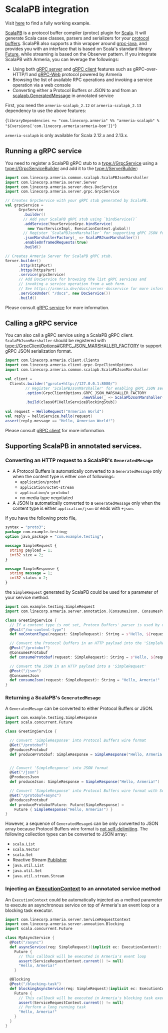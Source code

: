 
# ScalaPB integration

<Tip>

Visit [here](https://github.com/line/armeria/tree/master/examples/grpc-scala) to find a fully working example.

</Tip>

[ScalaPB](https://scalapb.github.io/) is a protocol buffer compiler (protoc) plugin for 
[Scala](https://www.scala-lang.org/). It will generate Scala case classes, parsers and serializers for 
your [protocol buffers](https://developers.google.com/protocol-buffers). 
ScalaPB also supports a thin wrapper around [grpc-java](https://grpc.io/docs/languages/java/quickstart/),
and provides you with an interface that is based on Scala's standard library
[Future](https://docs.scala-lang.org/overviews/core/futures.html), 
while streaming is based on the Observer pattern.
If you integrate ScalaPB with Armeria, you can leverage the followings:
- Using both [gRPC server](https://armeria.dev/docs/server-docservice) and 
  [gRPC client](https://armeria.dev/docs/client-grpc) features such as gRPC-over-HTTP/1 and 
  [gRPC-Web](gRPC-Web) protocol powered by Armeria
- Browsing the list of available RPC operations and invoking a service operation via a web console
- Converting either a Protocol Buffers or JSON to and from an
  [scalapb.GeneratedMessage](https://scalapb.github.io/docs/generated-code) in annotated service

First, you need the `armeria-scalapb_2.12` or `armeria-scalapb_2.13` dependency to use the above features:

<CodeBlock language="groovy" filename="build.sbt">{`
libraryDependencies += "com.linecorp.armeria" %% "armeria-scalapb" % "${versions['com.linecorp.armeria:armeria-bom']}"
`}</CodeBlock>

<Tip> 

`armeria-scalapb` is only available for Scala 2.12.x and 2.13.x.

</Tip> 

## Running a gRPC service

You need to register a ScalaPB gRPC stub to a <type://GrpcService> using a <type://GrpcServiceBuilder>
and add it to the <type://ServerBuilder>:

```scala
import com.linecorp.armeria.common.scalapb.ScalaPBJsonMarshaller
import com.linecorp.armeria.server.Server
import com.linecorp.armeria.server.docs.DocService
import com.linecorp.armeria.server.grpc.GrpcService

// Creates GrpcService with your gRPC stub generated by ScalaPB.
val grpcService =
      GrpcService
        .builder()
        // Add your ScalaPB gRPC stub using `bindService()`
        .addService(YourServiceGrpc.bindService(
          new YourServiceImpl, ExecutionContext.global))
        // Register `ScalaPBJsonMarshaller` for supporting gRPC JSON format.
        .jsonMarshallerFactory(_ => ScalaPBJsonMarshaller())
        .enableUnframedRequests(true)
        .build()

// Creates Armeria Server for ScalaPB gRPC stub.
Server.builder()
      .http(httpPort)
      .https(httpsPort)
      .service(grpcService)
      // Add DocService for browsing the list gRPC services and 
      // invoking a service operation from a web form.
      // See https://armeria.dev/docs/server-docservice for more information.
      .serviceUnder( "/docs", new DocService())
      .build()
```

Please consult [gRPC service](https://armeria.dev/docs/server-grpc) for more information.

## Calling a gRPC service

You can also call a gRPC service using a ScalaPB gRPC client.
`ScalaPbJsonMarshaller` should be registered with <type://GrpcClientOptions#GRPC_JSON_MARSHALLER_FACTORY> to 
support gRPC JSON serialization format.

```scala
import com.linecorp.armeria.client.Clients
import com.linecorp.armeria.client.grpc.GrpcClientOptions
import com.linecorp.armeria.common.scalapb.ScalaPbJsonMarshaller
        
val client = 
  Clients.builder("gproto+http://127.0.0.1:8080/")
         // Register 'ScalaPBJsonMarshaller' for enabling gRPC JSON serialization format
         .option(GrpcClientOptions.GRPC_JSON_MARSHALLER_FACTORY
                                  .newValue(_ => ScalaPbJsonMarshaller()))
         .build(classOf[HelloServiceBlockingStub])
    
val request = HelloRequest("Armerian World")
val reply = helloService.hello(request)
assert(reply.message == "Hello, Armerian World!")
```

Please consult [gRPC client](https://armeria.dev/docs/client-grpc) for more information.

## Supporting ScalaPB in annotated services. 

### Converting an HTTP request to a ScalaPB's `GeneratedMesage` 

- A Protocol Buffers is automatically converted to a `GeneratedMessage` only when
  the content type is either one of followings:
  - `application/probuf` 
  - `application/octet-stream`
  - `application/x-protobuf`
  - no media type negotiated
- A JSON is automatically converted to a `GeneratedMessage` only when the content type 
  is either `application/json` or ends with `+json`.

If you have the following proto file,

```protobuf
syntax = "proto3";
package com.example.testing;
option java_package = "com.example.testing";

message SimpleRequest {
  string payload = 1;
  int32 size = 2;
}

message SimpleResponse {
  string message = 1;
  int32 status = 2;
}
```

the `SimpleRequest` generated by ScalaPB could be used for a parameter of your service method.

```scala
import com.example.testing.SimpleRequest
import com.linecorp.armeria.server.annotation.{ConsumesJson, ConsumesProtobuf, Post}

class GreetingService {
  // If a content type is not set, Protoco Buffers' parser is used by default.
  @Post("/no-content-type")
  def noContentType(request: SimpleRequest): String = s"Hello, ${request.payload}!"

  // Convert the Protocol Buffers in an HTTP payload into the 'SimpleRequest'
  @Post("/protobuf")
  @ConsumesProtobuf
  def consumeProtobuf(request: SimpleRequest): String = s"Hello, ${request.payload}!"

  // Convert the JSON in an HTTP payload into a 'SimpleRequest'
  @Post("/json")
  @ConsumesJson
  def consumeJson(request: SimpleRequest): String = "Hello, Armeria!"
}
```

### Returning a ScalaPB's `GeneratedMesage`

A `GeneratedMesage` can be converted to either Protocol Buffers or JSON.

```scala
import com.example.testing.SimpleResponse
import scala.concurrent.Future

class GreetingService {

  // Convert 'SimpleResponse' into Protocol Buffers wire format
  @Get("/protobuf")
  @ProducesProtobuf
  def produceProtobuf: SimpleResponse = SimpleResponse("Hello, Armeria!")


  // Convert 'SimpleResponse' into JSON format
  @Get("/json")
  @ProducesJson
  def produceJson: SimpleResponse = SimpleResponse("Hello, Armeria!")

  // Convert 'SimpleResponse' into Protocol Buffers wire format with Scala Future
  @Get("/protobuf+async")
  @ProducesProtobuf
  def produceProtobufFuture: Future[SimpleResponse] = 
    Future { SimpleResponse("Hello, Armeria!") }
}
```

However, a sequence of `GeneratedMesage`s can be only converted to JSON array because Protocol Buffers
wire format is [not self-delimiting](https://developers.google.com/protocol-buffers/docs/techniques#streaming).
The following collection types can be converted to JSON array:
- `scala.List`
- `scala.Vector`
- `scala.Set`
- Reactive Stream [Publisher](https://www.reactive-streams.org/reactive-streams-1.0.2-javadoc/org/reactivestreams/Publisher.html)
- `java.util.List` 
- `java.util.Set`
- `java.util.stream.Stream`

### Injecting an [ExecutionContext](https://www.scala-lang.org/api/current/scala/concurrent/ExecutionContext.html) to an annotated service method

An `ExecutionContext` could be automatically injected as a method parameter to execute an asynchronous service
on top of Armeria's an event loop or a blocking task executor.

```scala
import com.linecorp.armeria.server.ServiceRequestContext
import com.linecorp.armeria.server.annoation.Blocking
import scala.concurrent.Future

class MyAsyncService {
  @Post("/async")
  def asyncService(req: SimpleRequest)(implicit ec: ExecutionContext): Future[String] =
    Future {
      // This callback will be executed in Armeria's event loop
      assert(ServiceRequestContext.current() != null)
      "Hello, Armeria!"
    }

  @Blocking
  @Post("/blocking-task")
  def blockingAsyncService(req: SimpleRequest)(implicit ec: ExecutionContext): Future[String] =
    Future {
      // This callback will be executed in Armeria's blocking task executor
      assert(ServiceRequestContext.current() != null)
      // Perform a long running task
      "Hello, Armeria!"
    }
  }
}
```

[gRPC-Web]: https://github.com/grpc/grpc/blob/master/doc/PROTOCOL-WEB.md
